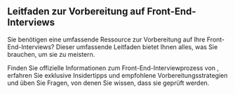 ## <CompanyName /> Leitfaden zur Vorbereitung auf Front-End-Interviews

Sie benötigen eine umfassende Ressource zur Vorbereitung auf Ihre <CompanyName /> Front-End-Interviews? Dieser umfassende Leitfaden bietet Ihnen alles, was Sie brauchen, um sie zu meistern.

Finden Sie offizielle Informationen zum Front-End-Interviewprozess von <CompanyName />, erfahren Sie exklusive Insidertipps und empfohlene Vorbereitungsstrategien und üben Sie Fragen, von denen Sie wissen, dass sie geprüft werden.
